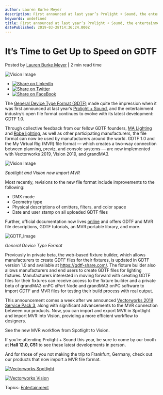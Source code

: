 ```yaml
---
author: Lauren Burke Meyer
description: First announced at last year’s Prolight + Sound, the entertainment industry’s open file format continues to evolve with latest development: GDTF 1.0.   
keywords: undefined
title: First announced at last year’s Prolight + Sound, the entertainment industry’s open file format continues to evolve with latest development: GDTF 1.0.    
datePublished: 2019-03-28T14:36:24.000Z
---
```

  

# It’s Time to Get Up to Speed on GDTF

 Posted by [Lauren Burke Meyer](https://blog.vectorworks.net/author/laurenburke) | 2 min read time 

![Vision Image](https://blog.vectorworks.net/hubfs/Vision%20Image.png) 

* [![Share on LinkedIn](https://2659751.fs1.hubspotusercontent-na1.net/hubfs/2659751/michaelDemo/share-LI.png)](http://www.linkedin.com/shareArticle?mini=true&url=https%3A%2F%2Fblog.vectorworks.net%2Fits-time-to-get-up-to-speed-on-gdtf)
* [![Share on Twitter](https://2659751.fs1.hubspotusercontent-na1.net/hubfs/2659751/michaelDemo/share-TW.png)](https://www.twitter.com/share?text=It’s%20Time%20to%20Get%20Up%20to%20Speed%20on%20GDTF&url=https%3A%2F%2Fblog.vectorworks.net%2Fits-time-to-get-up-to-speed-on-gdtf&via=PMGTweets)
* [![Share on FaceBook](https://2659751.fs1.hubspotusercontent-na1.net/hubfs/2659751/michaelDemo/share-FB.png)](https://www.facebook.com/sharer/sharer.php?u=https%3A%2F%2Fblog.vectorworks.net%2Fits-time-to-get-up-to-speed-on-gdtf)

The [General Device Type Format (GDTF)](https://gdtf-share.com/) made quite the impression when it was first announced at last year’s [Prolight + Sound](https://pls.messefrankfurt.com/frankfurt/en.html), and the entertainment industry’s open file format continues to evolve with its latest development: GDTF 1.0\. 

Through collective feedback from our fellow GDTF founders, [MA Lighting](https://www.malighting.com/) and [Robe lighting](https://www.robe.cz/), as well as other participating manufacturers, the file format can now be used by manufacturers around the world. GDTF 1.0 and the My Virtual Rig (MVR) file format — which creates a two-way connection between planning, previz, and console systems — are now implemented with Vectorworks 2019, Vision 2019, and grandMA3.

![Vision Image](https://blog.vectorworks.net/hs-fs/hubfs/Vision%20Image.png?width=1474&name=Vision%20Image.png)

_Spotlight and Vision now import MVR_

Most recently, revisions to the new file format include improvements to the following:

* DMX mode
* Geometry type
* Physical descriptions of emitters, filters, and color space
* Date and user stamp on all uploaded GDTF files

Further, official documentation now lives [online](https://gdtf-share.com/wiki/GDTF%5FFile%5FDescription) and offers GDTF and MVR file descriptions, GDTF tutorials, an MVR portable library, and more.

![GDTF_Image](https://blog.vectorworks.net/hs-fs/hubfs/GDTF_Image.jpg?width=720&name=GDTF_Image.jpg)

_General Device Type Format_ 

Previously in private beta, the web-based fixture builder, which allows manufacturers to create GDTF files for their fixtures, is updated in GDTF version 1.0 and available at <https://gdtf-share.com/>. The fixture builder also allows manufacturers and end users to create GDTF files for lighting fixtures. Manufacturers interested in moving forward with creating GDTF files for their fixtures can receive access to the fixture builder and a private beta of grandMA3 onPC xPort Node and grandMA3 onPC software to import GDTF and MVR files for testing their build process with real output.

This announcement comes a week after we announced [Vectorworks 2019 Service Pack 3](https://www.vectorworks.net/news/press-releases/vectorworks-inc-announces-lumion-live-sync-rendering-linked-panoramas-and-my-virtual-rig-advancement?utm%5Fcampaign=blog&utm%5Fcontent=gdtf032819&utm%5Fmedium=planetvectorworks&utm%5Fsource=intext), along with significant advancements to the MVR connection between our products. Now, you can import and export MVR in Spotlight and import MVR into Vision, providing a more efficient workflow to designers.

See the new MVR workflow from Spotlight to Vision. 

If you’re attending Prolight + Sound this year, be sure to come by our booth at **Hall 12.0, C51** to see these latest developments in person.

And for those of you not making the trip to Frankfurt, Germany, check out our products that now import a MVR file format. 

[![Vectorworks Spotlight](https://no-cache.hubspot.com/cta/default/3018241/a82acd84-2798-4e63-b0bc-eec432c2c84f.png)](https://cta-redirect.hubspot.com/cta/redirect/3018241/a82acd84-2798-4e63-b0bc-eec432c2c84f) 

[![Vectorworks Vision](https://no-cache.hubspot.com/cta/default/3018241/d4ca95e8-4f1c-4840-8bbc-f5678a7b1dd0.png)](https://cta-redirect.hubspot.com/cta/redirect/3018241/d4ca95e8-4f1c-4840-8bbc-f5678a7b1dd0) 

 Topics: [Entertainment](https://blog.vectorworks.net/topic/entertainment) 

  